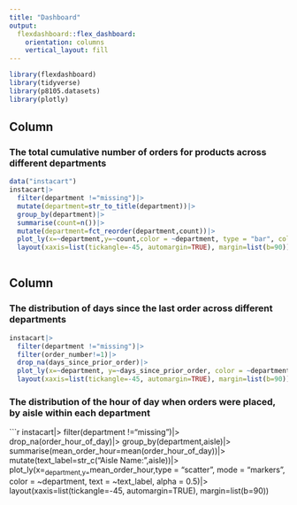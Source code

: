 ```yaml
---
title: "Dashboard"
output: 
  flexdashboard::flex_dashboard:
    orientation: columns
    vertical_layout: fill
---
```


```r
library(flexdashboard)
library(tidyverse)
library(p8105.datasets)
library(plotly)
```

Column {data-width=650}
-----------------------------------------------------------------------

### The total cumulative number of orders for products across different departments
```r
data("instacart")
instacart|>
  filter(department !="missing")|>
  mutate(department=str_to_title(department))|>
  group_by(department)|>
  summarise(count=n())|>
  mutate(department=fct_reorder(department,count))|>
  plot_ly(x=~department,y=~count,color = ~department, type = "bar", colors = "viridis")|>
  layout(xaxis=list(tickangle=-45, automargin=TRUE), margin=list(b=90))
  
```

Column {data-width=350}
-----------------------------------------------------------------------

### The distribution of days since the last order across different departments
```r
instacart|>
  filter(department !="missing")|>
  filter(order_number!=1)|>
  drop_na(days_since_prior_order)|>
  plot_ly(x=~department, y=~days_since_prior_order, color = ~department, type = "box",colors = "viridis")|>
  layout(xaxis=list(tickangle=-45, automargin=TRUE), margin=list(b=90))
```


### The distribution of the hour of day when orders were placed, by aisle within each department
```r
instacart|>
  filter(department !="missing")|>
  drop_na(order_hour_of_day)|>
  group_by(department,aisle)|>
  summarise(mean_order_hour=mean(order_hour_of_day))|>
  mutate(text_label=str_c("Aisle Name:",aisle))|>
  plot_ly(x=~department,y=~mean_order_hour,type = "scatter", mode = "markers",
    color = ~department, text = ~text_label, alpha = 0.5)|>
  layout(xaxis=list(tickangle=-45, automargin=TRUE), margin=list(b=90))